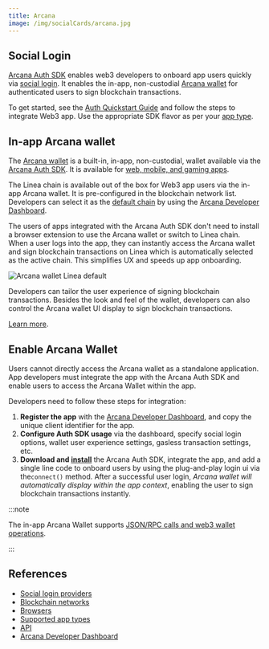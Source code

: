 ```yaml
---
title: Arcana
image: /img/socialCards/arcana.jpg
---
```


## Social Login

[Arcana Auth SDK](https://arcana.network/auth) enables web3 developers to onboard app users quickly via [social login](https://docs.arcana.network/concepts/social-login). It enables the in-app, non-custodial [Arcana wallet](https://docs.arcana.network/concepts/anwallet/) for authenticated users to sign blockchain transactions. 

To get started, see the [Auth Quickstart Guide](https://docs.arcana.network/quick-start/) and follow the steps to integrate Web3 app. Use the appropriate SDK flavor as per your [app type](https://docs.arcana.network/sdk-installation). 

## In-app Arcana wallet

The [Arcana wallet](https://docs.arcana.network/concepts/anwallet/) is a built-in, in-app, non-custodial, wallet available via the [Arcana Auth SDK](https://docs.arcana.network/concepts/authsdk). It is available for [web, mobile, and gaming apps](https://docs.arcana.network/sdk-installation). 

The Linea chain is available out of the box for Web3 app users via the in-app Arcana wallet. It is pre-configured in the blockchain network list. Developers can select it as the [default chain](https://docs.arcana.network/setup/config-dapp-with-db/) by using the [Arcana Developer Dashboard](https://dashboard.arcana.network/). 

The users of apps integrated with the Arcana Auth SDK don't need to install a browser extension to use the Arcana wallet or switch to Linea chain. When a user logs into the app, they can instantly access the Arcana wallet and sign blockchain transactions on Linea which is automatically selected as the active chain. This simplifies UX and speeds up app onboarding. 

<div class="center-container">
  <div class="img-medium">
      <img 
            src="/img/get_started/tooling/social_login/arcana/arcana-wallet-linea.gif"
            alt="Arcana wallet Linea default"
      />
  </div>
</div>

Developers can tailor the user experience of signing blockchain transactions. Besides the look and 
feel of the wallet, developers can also control the Arcana wallet UI display to sign blockchain 
transactions.

[Learn more](https://docs.arcana.network/user-guides/wallet-ui/).

## Enable Arcana Wallet

Users cannot directly access the Arcana wallet as a standalone application. App developers must 
integrate the app with the Arcana Auth SDK and enable users to access the Arcana Wallet within the 
app.

Developers need to follow these steps for integration:

1. **Register the app** with the [Arcana Developer Dashboard](https://dashboard.arcana.network/), 
and copy the unique client identifier for the app.
2. **Configure Auth SDK usage** via the dashboard, specify social login options, wallet user 
experience settings, gasless transaction settings, etc.
3. **Download and [install](https://docs.arcana.network/sdk-installation)** the Arcana Auth SDK, integrate the app, and add a single line code to onboard users by using the plug-and-play login ui via the`connect()` method. After a successful user login, *Arcana wallet will automatically display within the app context*, enabling the user to sign blockchain transactions instantly. 

:::note

The in-app Arcana Wallet supports [JSON/RPC calls and web3 wallet operations](https://docs.arcana.network/auth/web3-ops/evm/).

:::

## References

* [Social login providers](https://docs.arcana.network/web3-stack/auth/)
* [Blockchain networks](https://docs.arcana.network/web3-stack/chains/)
* [Browsers](https://docs.arcana.network/web3-stack/browsers/)
* [Supported app types](https://docs.arcana.network/web3-stack/apps/)
* [API](https://docs.arcana.network/auth/auth-usage-guide/)
* [Arcana Developer Dashboard](https://dashboard.arcana.network/)

